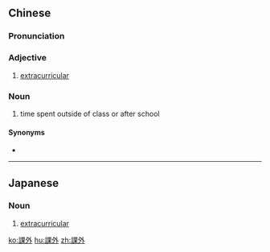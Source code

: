 {{also|课外}}
==Chinese==
{{zh-forms|s=课外}}

===Pronunciation===
{{zh-pron
|m=kèwài
|c=fo3 ngoi6
|cat=a,n
}}

===Adjective===
{{zh-adj}}

# [[extracurricular]]
#: {{zh-x|課外 活動|extracurricular activities}}

===Noun===
{{zh-noun}}

# time spent outside of class or after school

====Synonyms====
* {{zh-l|課餘}}

----

==Japanese==
{{ja-kanjitab|か|がい|yomi=on}}

===Noun===
{{ja-noun|かがい}}

# [[extracurricular]]

[[ko:課外]]
[[hu:課外]]
[[zh:課外]]
